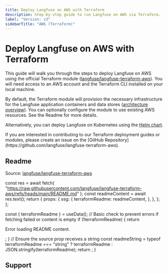 ```yaml
---
title: Deploy Langfuse on AWS with Terraform
description: Step-by-step guide to run Langfuse on AWS via Terraform.
label: "Version: v3"
sidebarTitle: "AWS (Terraform)"
---
```


# Deploy Langfuse on AWS with Terraform

This guide will walk you through the steps to deploy Langfuse on AWS using the official Terraform module ([langfuse/langfuse-terraform-aws](https://github.com/langfuse/langfuse-terraform-aws)).
You will need access to an AWS account and the Terraform CLI installed on your local machine.

By default, the Terraform module will provision the necessary infrastructure for the Langfuse application containers and data stores ([architecture overview](/self-hosting#architecture)).
You can optionally configure the module to use existing AWS resources. See the Readme for more details.

Alternatively, you can deploy Langfuse on Kubernetes using the [Helm chart](/self-hosting/deployment/kubernetes-helm).

<Callout type="info">
  If you are interested in contributing to our Terraform deployment guides or
  modules, please create an issue on the [GitHub
  Repository](https://github.com/langfuse/langfuse-terraform-aws).
</Callout>

## Readme

Source: [langfuse/langfuse-terraform-aws](https://github.com/langfuse/langfuse-terraform-aws)


  const res = await fetch(
    "https://raw.githubusercontent.com/langfuse/langfuse-terraform-aws/refs/heads/main/README.md"
  );
  const readmeContent = await res.text();
  return {
    props: {
      ssg: {
        terraformReadme: readmeContent,
      },
    },
  };
};

  const { terraformReadme } = useData();
  // Basic check to prevent errors if fetching failed or content is empty
  if (!terraformReadme) {
    return <p>Error loading README content.</p>;
  }
  // Ensure the source prop receives a string
  const readmeString =
    typeof terraformReadme === "string"
      ? terraformReadme
      : JSON.stringify(terraformReadme);
  return <Playground source={readmeString} />;
}

<div className="p-6 mt-6 border bg-card rounded-md">
  <TerraformReadme />
</div>

## Support


<SelfHostHelpFooter />
